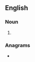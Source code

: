 {{also|bone-meal|bone meal}}
==English==

===Noun===
{{en-noun|~}}

# {{alternative spelling of|bone meal|lang=en}}

===Anagrams===
* {{anagrams|en|a=abeelmno|mole bean}}